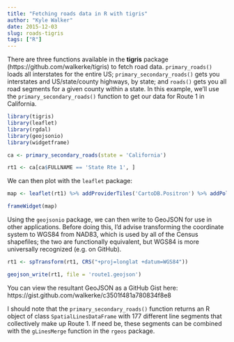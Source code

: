 ```yaml
---
title: "Fetching roads data in R with tigris"
author: "Kyle Walker"
date: 2015-12-03
slug: roads-tigris
tags: ["R"]
---
```


There are three functions available in the __tigris__ package (https://github.com/walkerke/tigris) to fetch road data.  `primary_roads()` loads all interstates for the entire US; `primary_secondary_roads()` gets you interstates and US/state/county highways, by state; and `roads()` gets you all road segments for a given county within a state.  In this example, we'll use the `primary_secondary_roads()` function to get our data for Route 1 in California.  

```r

library(tigris)
library(leaflet)
library(rgdal)
library(geojsonio)
library(widgetframe)

ca <- primary_secondary_roads(state = 'California')

rt1 <- ca[ca$FULLNAME == 'State Rte 1', ]

```

We can then plot with the `leaflet` package: 

```r

map <- leaflet(rt1) %>% addProviderTiles('CartoDB.Positron') %>% addPolylines()

frameWidget(map)

```

Using the `geojsonio` package, we can then write to GeoJSON for use in other applications.  Before doing this, I'd advise transforming the coordinate system to WGS84 from NAD83, which is used by all of the Census shapefiles; the two are functionally equivalent, but WGS84 is more universally recognized (e.g. on GitHub).  

```r

rt1 <- spTransform(rt1, CRS("+proj=longlat +datum=WGS84"))

geojson_write(rt1, file = 'route1.geojson')

```

You can view the resultant GeoJSON as a GitHub Gist here: https://gist.github.com/walkerke/c3501f481a780834f8e8

I should note that the `primary_secondary_roads()` function returns an R object of class `SpatialLinesDataFrame` with 177 different line segments that collectively make up Route 1.  If need be, these segments can be combined with the `gLinesMerge` function in the `rgeos` package.  
